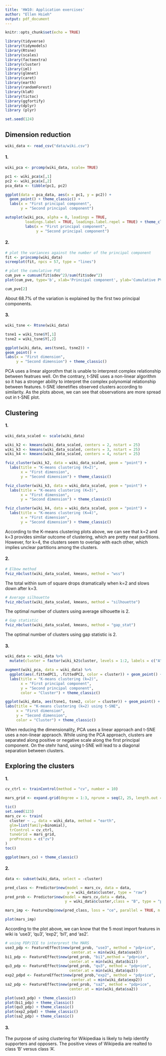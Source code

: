 ```yaml
---
title: 'HW10: Application exercises'
author: "Ellen Hsieh"
output: pdf_document
---
```


```r
knitr::opts_chunk$set(echo = TRUE)
```

```r
library(tidyverse)
library(tidymodels)
library(Rtsne)
library(scales)
library(factoextra)
library(cluster)
library(iml)
library(glmnet)
library(caret)
library(earth)
library(randomForest)
library(klaR)
library(tictoc)
library(ggfortify)
library(dplyr)
library (plyr)

set.seed(124)
```

## Dimension reduction
```r
wiki_data <- read_csv("data/wiki.csv")
```

#### 1. 
```r
wiki_pca <- prcomp(wiki_data, scale= TRUE)

pc1 <- wiki_pca$x[,1]
pc2 <- wiki_pca$x[,2]
pca_data <- tibble(pc1, pc2)

ggplot(data = pca_data, aes(x = pc1, y = pc2)) + 
  geom_point() + theme_classic() +
  labs(x = "First principal component",
       y = "Second principal component")
```

```r
autoplot(wiki_pca, alpha = 0, loadings = TRUE, 
         loadings.label = TRUE, loadings.label.repel = TRUE) + theme_classic() +
         labs(x = "First principal component",
              y = "Second principal component")
```

#### 2.
```r
# plot the variances against the number of the principal component
fit <- princomp(wiki_data)
screeplot(fit, npcs = 57, type = "lines") 
```

```r
# plot the cumulative PVE
cum_pve = cumsum(fit$sdev^2)/sum(fit$sdev^2)
plot(cum_pve, type='b', xlab='Principal component', ylab='Cumulative PVE', main='Cumulative scree plot')
```
```r
cum_pve[2]
```

About 68.7% of the variation is explained by the first two principal components.

#### 3.
```r
wiki_tsne <- Rtsne(wiki_data)

tsne1 = wiki_tsne$Y[,1]
tsne2 = wiki_tsne$Y[,2]

ggplot(wiki_data, aes(tsne1, tsne2)) +
geom_point() +
labs(x = "First dimension",
     y = "Second dimension") + theme_classic()
```

PCA uses a linear algorothm that is unable to interprest complex relationship between featrues well. On the contrary, t-SNE uses a non-linear algorithm so it has a stronger ability to interpret the complex polynomial relationship between features. t-SNE idenetifies observed clusters according to similarity. As the plots above, we can see that observations are more spread out in t-SNE plot.

## Clustering

#### 1. 
```r
wiki_data_scaled <- scale(wiki_data)

wiki_k2 <- kmeans(wiki_data_scaled, centers = 2, nstart = 25) 
wiki_k3 <- kmeans(wiki_data_scaled, centers = 3, nstart = 25) 
wiki_k4 <- kmeans(wiki_data_scaled, centers = 4, nstart = 25)
```

```r
fviz_cluster(wiki_k2, data = wiki_data_scaled, geom = "point") + 
  labs(title = "K-means clustering (K=2)",
       x = "First dimension",
       y = "Second dimension") + theme_classic()
```

```r
fviz_cluster(wiki_k3, data = wiki_data_scaled, geom = "point") + 
  labs(title = "K-means clustering (K=3)",
       x = "First dimension",
       y = "Second dimension") + theme_classic()
```

```r
fviz_cluster(wiki_k4, data = wiki_data_scaled, geom = "point") + 
  labs(title = "K-means clustering (K=4)",
       x = "First dimension",
       y = "Second dimension") + theme_classic()
```

According to the K-means clustering plots above, we can see that k=2 and k=3 provides similar outcome of clustering, which are pretty neat partitions. However, for k=4, the clusters seem to overlap with each other, which implies unclear partitions among the clusters.

#### 2.
```r
# Elbow method
fviz_nbclust(wiki_data_scaled, kmeans, method = "wss")
```

The total within sum of square drops dramatically when k=2 and slows down after k=3.

```r
# Average silhouette
fviz_nbclust(wiki_data_scaled, kmeans, method = "silhouette")
```

The optimal number of clusters using average silhouette is 2.

```r
# Gap statistic
fviz_nbclust(wiki_data_scaled, kmeans, method = "gap_stat")
```

The optimal number of clusters using gap statistic is 2.

#### 3.
```r
wiki_data <- wiki_data %>%
  mutate(cluster = factor(wiki_k2$cluster, levels = 1:2, labels = c("A", "B")))

augment(wiki_pca, data = wiki_data) %>% 
  ggplot(aes(.fittedPC1, .fittedPC2, color = cluster)) + geom_point() +
  labs(title = "K-means clustering (k=2)",
       x = "First principal component", 
       y = "Second principal component", 
       color = "Cluster") + theme_classic()
```

```r
ggplot(wiki_data, aes(tsne1, tsne2, color = cluster)) + geom_point() +
labs(title = "K-means clustering (k=2) using t-SNE",
     x = "First dimension",
     y = "Second dimension",
     color = "Cluster") + theme_classic()
```

When reducing the dimensionality, PCA uses a linear approach and t-SNE uses a non-linear appraoch. While using the PCA approach, clusters are separated along positive or negative scale along the first principal component. On the otehr hand, using t-SNE will lead to a diagonal separation between clusters. 

## Exploring the clusters

#### 1.
```r
cv_ctrl <- trainControl(method = "cv", number = 10)

mars_grid <- expand.grid(degree = 1:3, nprune = seq(2, 25, length.out = 2) %>% floor())

tic()
set.seed(123)
mars_cv <- train(
  cluster ~ ., data = wiki_data, method = "earth", 
  glm=list(family=binomial), 
  trControl = cv_ctrl,
  tuneGrid = mars_grid,
  preProcess = c("zv")
)
toc()
```

```r
ggplot(mars_cv) + theme_classic()
```

#### 2. 
```r
data <- subset(wiki_data, select = -cluster)

pred_class <- Predictor$new(model = mars_cv, data = data, 
                            y = wiki_data$cluster, type = "raw")
pred_prob <- Predictor$new(model = mars_cv,data = data, 
                           y = wiki_data$cluster,class = "B", type = "prob")

mars_imp <- FeatureImp$new(pred_class, loss = "ce", parallel = TRUE, n.repetitions = 20)
```

```r
plot(mars_imp)
```


According to the plot above, we can know that the 5 most import features in wiki is 'use3', 'qu3', 'exp2', 'bi1', and 'as2'.
```r
# using PDP/ICE to interprest the MARS 
use3_pdp <- FeatureEffect$new(pred_prob, "use3", method = "pdp+ice",
                              center.at = min(wiki_data$use3))
bi1_pdp <- FeatureEffect$new(pred_prob, "bi1",method = "pdp+ice",
                             center.at = min(wiki_data$bi1))
qu3_pdp <- FeatureEffect$new(pred_prob, "qu3", method = "pdp+ice",
                             center.at = min(wiki_data$qu3))
exp2_pdpd <- FeatureEffect$new(pred_prob,"exp2", method = "pdp+ice",
                              center.at = min(wiki_data$exp2))
sa2_pdp <- FeatureEffect$new(pred_prob, "sa2", method = "pdp+ice",
                             center.at = min(wiki_data$sa2))

plot(use3_pdp) + theme_classic() 
plot(bi1_pdp) + theme_classic() 
plot(qu3_pdp) + theme_classic() 
plot(exp2_pdpd) + theme_classic() 
plot(sa2_pdp) + theme_classic() 
```


#### 3.
The purpose of using clustering for Wikipediaa is likely to help identify supporters and opposers. The positive views of Wikipedia are realted to class 'B' versus class 'A'.
